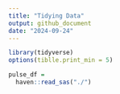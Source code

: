 ```yaml
---
title: "Tidying Data"
output: github_document
date: "2024-09-24"
---
```

```r
library(tidyverse)
options(tiblle.print_min = 5)
```


```r
pulse_df = 
  haven::read_sas("./")
```

